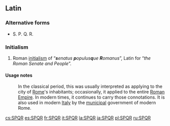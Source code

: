 ==Latin==
{{wikipedia}}

===Alternative forms===
* S. P. Q. R.

===Initialism===
{{rfc-header|Initialism}}
{{head|la|initialism}}

# Roman [[initialism]] of “'''''s'''enatus '''p'''opulus'''q'''ue '''R'''omanus''”, Latin for “''the Roman Senate and People''”.

====Usage notes====
: In the classical period, this was usually interpreted as applying to the city of [[Rome]]'s inhabitants; occasionally, it applied to the entire [[Roman Empire]]. In modern times, it continues to carry those connotations. It is also used in modern [[Italy]] by the [[municipal]] government of modern Rome.

[[cs:SPQR]]
[[es:SPQR]]
[[fr:SPQR]]
[[it:SPQR]]
[[la:SPQR]]
[[ja:SPQR]]
[[pl:SPQR]]
[[ru:SPQR]]